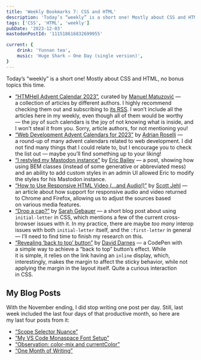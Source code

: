 ```yaml
---
title: 'Weekly Bookmarks 7: CSS and HTML'
description: 'Today’s “weekly” is a short one! Mostly about CSS and HTML, no bonus topics this time.'
tags: ['CSS', 'HTML', 'weekly']
pubDate: '2023-12-03'
mastodonPostId: '111518616832699955'

current: {
    drink: 'Yunnan tea',
	music: 'Huge Shark – One Day (single version)',
}
---
```


Today’s “weekly” is a short one! Mostly about CSS and HTML, no bonus topics this time.

- [“HTMHell Advent Calendar 2023”](https://www.htmhell.dev/adventcalendar/), curated by [Manuel Matuzović](https://www.matuzo.at/) — a collection of articles by different authors. I highly recommend checking them out and subscribing to [its RSS](https://www.htmhell.dev/feed_advent.xml). I won’t include all the articles here in my weekly, even though all of them would be worthy — the joy of such calendars is the joy of not knowing what is inside, and I won’t steal it from you. Sorry, article authors, for not mentioning you!
- [“Web Development Advent Calendars for 2023”](https://adrianroselli.com/2023/12/web-development-advent-calendars-for-2023.html) by [Adrian Roselli](https://adrianroselli.com/) — a round-up of many advent calendars related to web development. I did not find many things that I could relate to, but I encourage you to check the list out — maybe you’ll find something up to your liking!
- [“I restyled my Mastodon instance”](https://ericwbailey.website/published/i-restyled-my-mastodon-instance/) by [Eric Bailey](https://ericwbailey.website/) — a post, showing how using BEM classes (instead of some generative or abbreviated mess) and an ability to add custom styles in an admin UI allowed Eric to modify the styles for his Mastodon instance.
- [“How to Use Responsive HTML Video (…and Audio!)”](https://scottjehl.com/posts/using-responsive-video/) by [Scott Jehl](https://scottjehl.com/) — an article about how support for responsive audio and video returned to Chrome and Firefox, allowing us to adjust the sources based on various media features.
- [“Drop a cap?”](https://www.sarahgebauer.com/post/day-2-drop-a-cap/) by [Sarah Gebauer](https://www.sarahgebauer.com/) — a short blog post about using `initial-letter` in CSS, which mentions a few of the current cross-browser issues with it. In my practice, there are maybe _too many_ interop issues with both `initial-letter` itself, and the `:first-letter` in general — I’ll need to find time to finish my research on this.
- [“Revealing ‘back to top’ button”](https://codepen.io/daviddarnes/pen/JjxmLpb?editors=0100) by [David Darnes](https://darn.es/) — a CodePen with a simple way to achieve a “back to top” button’s effect. While it is simple, it relies on the link having an `inline` display, which, interestingly, makes the margin to affect the sticky behavior, while not applying the margin in the layout itself. Quite a curious interaction in CSS.

## My Blog Posts

With the November ending, I did stop writing one post per day. Still, last week included the last four days of that productive month, so here are my last four posts from it:

- [“Scope Selector Nuance”](/scope-selector-nuance/)
- [“My VS Code Monaspace Font Setup”](/vs-code-monaspace-setup/)
- [“Observation: color-mix and currentColor”](/color-mix-current-color/)
- [“One Month of Writing”](/one-month-of-writing/)
